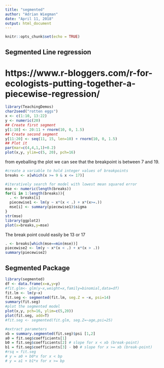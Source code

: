 ```yaml
---
title: "segmented"
author: "Adrian Wiegman"
date: "April 11, 2018"
output: html_document
---
```


```r
knitr::opts_chunk$set(echo = TRUE)
```

## Segmented Line regression 
# https://www.r-bloggers.com/r-for-ecologists-putting-together-a-piecewise-regression/
```r
library(TeachingDemos)
char2seed("rotten eggs")
x <- c(1:10, 13:22)
y <- numeric(20)
## Create first segment
y[1:10] <- 20:11 + rnorm(10, 0, 1.5)
## Create second segment
y[11:20] <- seq(11, 15, len=10) + rnorm(10, 0, 1.5)
## Plot it
par(mar=c(4,4,1,1)+0.2)
plot(x,y, ylim=c(5, 20), pch=16)
```

from eyeballing the plot we can see that the breakpoint is between 7 and 19.
```r
#create a variable to hold integer values of breakpoints
breaks <- x[which(x >= 9 & x <= 17)]

#iteratively search for model with lowest mean squared error
mse <- numeric(length(breaks))
for(i in 1:length(breaks)){
  . <- breaks[i]
  piecewise1 <- lm(y ~ x*(x < .) + x*(x>=.))
  mse[i] <- summary(piecewise1)$sigma
}
str(mse)
library(ggplot2)
plot(x=breaks,y=mse)
```
The break point could easily be 13 or 17
```r
. <- breaks[which(mse==min(mse))]
piecewise2 <- lm(y ~ x*(x < .) + x*(x > .))
summary(piecewise2)
```


## Segmented Package
```r
library(segmented)
df <- data.frame(x=x,y=y)
#fit.glm<- glm(y~x,weight=x,family=binomial,data=df)
fit.lm <- lm(y~x)
fit.seg <- segmented(fit.lm, seg.Z = ~x, psi=14)
summary(fit.seg)
#plot the segmented model
plot(x,y, pch=16, ylim=c(5,20))
plot(fit.seg, add=T)
#fit.seg <- segmented(fit.glm, seg.Z=~age,psi=25)

#extract parameters
xb = summary.segmented(fit.seg)$psi [1,2]
a0 = fit.seg$coefficients[1]
b0 = fit.seg$coefficients[2] # slope for x < xb (break-point)
b1 = fit.seg$coefficients[3] - b0 # slope for x >= xb (break-point)
#rsq = fit.seg
# y = a0 + b0*x for x < bp
# y = a1 + b1*x for x >= bp
```

